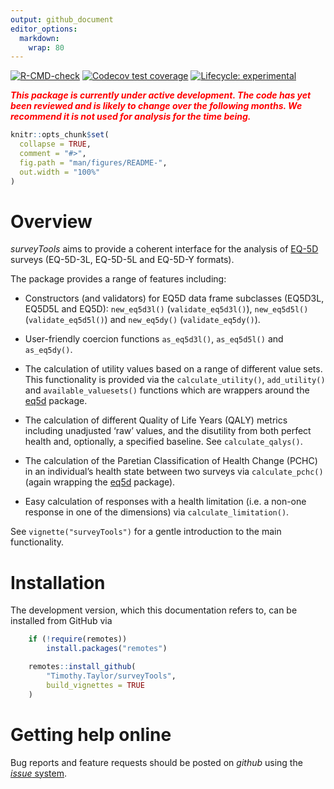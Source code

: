```yaml
---
output: github_document
editor_options: 
  markdown: 
    wrap: 80
---
```


<!-- README.md is generated from README.Rmd. Please edit that file -->

<!-- badges: start -->
[![R-CMD-check](https://github.com/TimTaylor/surveyTools/workflows/R-CMD-check/badge.svg)](https://github.com/TimTaylor/surveyTools/actions)
[![Codecov test coverage](https://codecov.io/gh/TimTaylor/surveyTools/branch/main/graph/badge.svg)](https://app.codecov.io/gh/TimTaylor/surveyTools?branch=main)
[![Lifecycle: experimental](https://img.shields.io/badge/lifecycle-experimental-orange.svg)](https://lifecycle.r-lib.org/articles/stages.html#experimental)
<!-- badges: end -->

<span style="color:red"> ***This package is currently under active development. The code has yet been reviewed and is likely to change over the following months. We recommend it is not used for analysis for the time being.***  </span>

```r
knitr::opts_chunk$set(
  collapse = TRUE,
  comment = "#>",
  fig.path = "man/figures/README-",
  out.width = "100%"
)
```

# Overview

*surveyTools* aims to provide a coherent interface for the analysis of
[EQ-5D](https://euroqol.org/eq-5d-instruments) surveys (EQ-5D-3L, EQ-5D-5L and
EQ-5D-Y formats).

The package provides a range of features including:

-   Constructors (and validators) for EQ5D data frame subclasses (EQ5D3L, EQ5D5L
    and EQ5D): `new_eq5d3l()` (`validate_eq5d3l()`), `new_eq5d5l()`
    (`validate_eq5d5l()`) and `new_eq5dy()` (`validate_eq5dy()`).

-   User-friendly coercion functions `as_eq5d3l()`, `as_eq5d5l()` and
    `as_eq5dy()`.

-   The calculation of utility values based on a range of different value sets.
    This functionality is provided via the `calculate_utility()`,
    `add_utility()` and `available_valuesets()` functions which are wrappers
    around the [eq5d](https://cran.r-project.org/package=eq5d) package.

-   The calculation of different Quality of Life Years (QALY) metrics including
    unadjusted 'raw' values, and the disutility from both perfect health and,
    optionally, a specified baseline. See `calculate_qalys()`.

-   The calculation of the Paretian Classification of Health Change (PCHC) in an
    individual's health state between two surveys via `calculate_pchc()` (again
    wrapping the [eq5d](https://cran.r-project.org/package=eq5d) package).

-   Easy calculation of responses with a health limitation (i.e. a non-one
    response in one of the dimensions) via `calculate_limitation()`.

See `vignette("surveyTools")` for a gentle introduction to the main
functionality.

# Installation

The development version, which this documentation refers to, can be installed
from GitHub via

```r

    if (!require(remotes))
        install.packages("remotes")

    remotes::install_github(
        "Timothy.Taylor/surveyTools",
        build_vignettes = TRUE
    )
```

# Getting help online

Bug reports and feature requests should be posted on *github* using the [*issue*
system](https://github.com/TimTaylor/surveyTools/issues).
